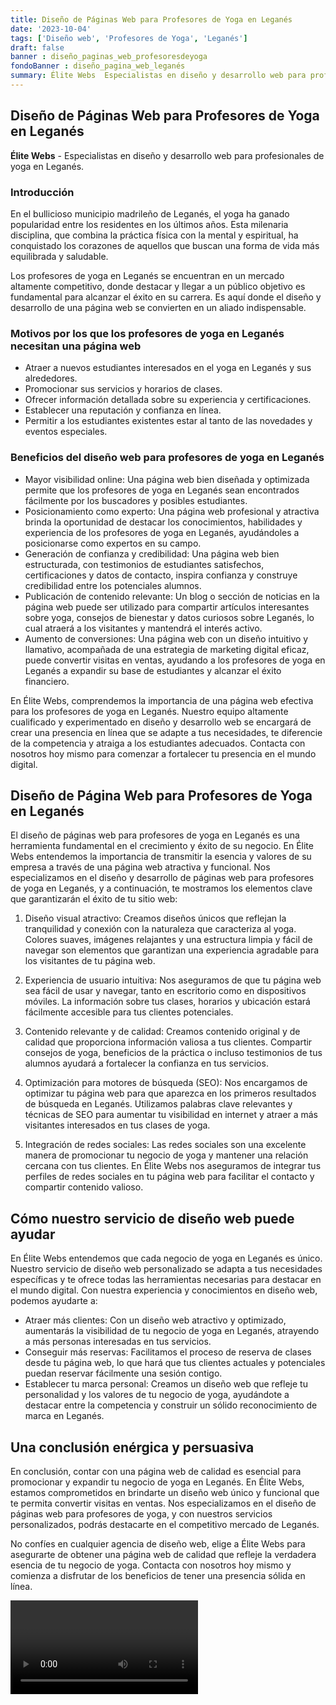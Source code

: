 ```yaml
---
title: Diseño de Páginas Web para Profesores de Yoga en Leganés
date: '2023-10-04'
tags: ['Diseño web', 'Profesores de Yoga', 'Leganés']
draft: false
banner : diseño_paginas_web_profesoresdeyoga
fondoBanner : diseño_pagina_web_leganés
summary: Élite Webs  Especialistas en diseño y desarrollo web para profesionales de yoga en Leganés.
---
```


## Diseño de Páginas Web para Profesores de Yoga en Leganés

**Élite Webs** - Especialistas en diseño y desarrollo web para profesionales de yoga en Leganés.

### Introducción

En el bullicioso municipio madrileño de Leganés, el yoga ha ganado popularidad entre los residentes en los últimos años. Esta milenaria disciplina, que combina la práctica física con la mental y espiritual, ha conquistado los corazones de aquellos que buscan una forma de vida más equilibrada y saludable.

Los profesores de yoga en Leganés se encuentran en un mercado altamente competitivo, donde destacar y llegar a un público objetivo es fundamental para alcanzar el éxito en su carrera. Es aquí donde el diseño y desarrollo de una página web se convierten en un aliado indispensable.

### Motivos por los que los profesores de yoga en Leganés necesitan una página web

- Atraer a nuevos estudiantes interesados en el yoga en Leganés y sus alrededores.
- Promocionar sus servicios y horarios de clases.
- Ofrecer información detallada sobre su experiencia y certificaciones.
- Establecer una reputación y confianza en línea.
- Permitir a los estudiantes existentes estar al tanto de las novedades y eventos especiales.

### Beneficios del diseño web para profesores de yoga en Leganés

- Mayor visibilidad online: Una página web bien diseñada y optimizada permite que los profesores de yoga en Leganés sean encontrados fácilmente por los buscadores y posibles estudiantes.
- Posicionamiento como experto: Una página web profesional y atractiva brinda la oportunidad de destacar los conocimientos, habilidades y experiencia de los profesores de yoga en Leganés, ayudándoles a posicionarse como expertos en su campo.
- Generación de confianza y credibilidad: Una página web bien estructurada, con testimonios de estudiantes satisfechos, certificaciones y datos de contacto, inspira confianza y construye credibilidad entre los potenciales alumnos.
- Publicación de contenido relevante: Un blog o sección de noticias en la página web puede ser utilizado para compartir artículos interesantes sobre yoga, consejos de bienestar y datos curiosos sobre Leganés, lo cual atraerá a los visitantes y mantendrá el interés activo.
- Aumento de conversiones: Una página web con un diseño intuitivo y llamativo, acompañada de una estrategia de marketing digital eficaz, puede convertir visitas en ventas, ayudando a los profesores de yoga en Leganés a expandir su base de estudiantes y alcanzar el éxito financiero.

En Élite Webs, comprendemos la importancia de una página web efectiva para los profesores de yoga en Leganés. Nuestro equipo altamente cualificado y experimentado en diseño y desarrollo web se encargará de crear una presencia en línea que se adapte a tus necesidades, te diferencie de la competencia y atraiga a los estudiantes adecuados. Contacta con nosotros hoy mismo para comenzar a fortalecer tu presencia en el mundo digital.

<GifSeo />

<Cta />

## Diseño de Página Web para Profesores de Yoga en Leganés

El diseño de páginas web para profesores de yoga en Leganés es una herramienta fundamental en el crecimiento y éxito de su negocio. En Élite Webs entendemos la importancia de transmitir la esencia y valores de su empresa a través de una página web atractiva y funcional. Nos especializamos en el diseño y desarrollo de páginas web para profesores de yoga en Leganés, y a continuación, te mostramos los elementos clave que garantizarán el éxito de tu sitio web:

1. Diseño visual atractivo: Creamos diseños únicos que reflejan la tranquilidad y conexión con la naturaleza que caracteriza al yoga. Colores suaves, imágenes relajantes y una estructura limpia y fácil de navegar son elementos que garantizan una experiencia agradable para los visitantes de tu página web.

2. Experiencia de usuario intuitiva: Nos aseguramos de que tu página web sea fácil de usar y navegar, tanto en escritorio como en dispositivos móviles. La información sobre tus clases, horarios y ubicación estará fácilmente accesible para tus clientes potenciales.

3. Contenido relevante y de calidad: Creamos contenido original y de calidad que proporciona información valiosa a tus clientes. Compartir consejos de yoga, beneficios de la práctica o incluso testimonios de tus alumnos ayudará a fortalecer la confianza en tus servicios.

4. Optimización para motores de búsqueda (SEO): Nos encargamos de optimizar tu página web para que aparezca en los primeros resultados de búsqueda en Leganés. Utilizamos palabras clave relevantes y técnicas de SEO para aumentar tu visibilidad en internet y atraer a más visitantes interesados en tus clases de yoga.

5. Integración de redes sociales: Las redes sociales son una excelente manera de promocionar tu negocio de yoga y mantener una relación cercana con tus clientes. En Élite Webs nos aseguramos de integrar tus perfiles de redes sociales en tu página web para facilitar el contacto y compartir contenido valioso.

## Cómo nuestro servicio de diseño web puede ayudar

En Élite Webs entendemos que cada negocio de yoga en Leganés es único. Nuestro servicio de diseño web personalizado se adapta a tus necesidades específicas y te ofrece todas las herramientas necesarias para destacar en el mundo digital. Con nuestra experiencia y conocimientos en diseño web, podemos ayudarte a:

- Atraer más clientes: Con un diseño web atractivo y optimizado, aumentarás la visibilidad de tu negocio de yoga en Leganés, atrayendo a más personas interesadas en tus servicios.
- Conseguir más reservas: Facilitamos el proceso de reserva de clases desde tu página web, lo que hará que tus clientes actuales y potenciales puedan reservar fácilmente una sesión contigo.
- Establecer tu marca personal: Creamos un diseño web que refleje tu personalidad y los valores de tu negocio de yoga, ayudándote a destacar entre la competencia y construir un sólido reconocimiento de marca en Leganés.

## Una conclusión enérgica y persuasiva

En conclusión, contar con una página web de calidad es esencial para promocionar y expandir tu negocio de yoga en Leganés. En Élite Webs, estamos comprometidos en brindarte un diseño web único y funcional que te permita convertir visitas en ventas. Nos especializamos en el diseño de páginas web para profesores de yoga, y con nuestros servicios personalizados, podrás destacarte en el competitivo mercado de Leganés.

No confíes en cualquier agencia de diseño web, elige a Élite Webs para asegurarte de obtener una página web de calidad que refleje la verdadera esencia de tu negocio de yoga. Contacta con nosotros hoy mismo y comienza a disfrutar de los beneficios de tener una presencia sólida en línea.

<Video />

<CtaBot job='Profesores de Yoga' city='Leganés'/>

<Gmaps query='Leganés+españa+maps' />